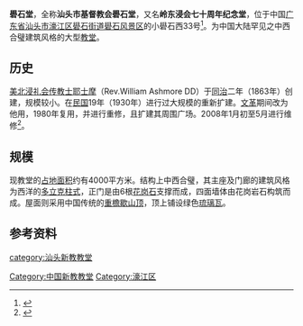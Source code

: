 '''礐石堂'''，全称'''汕头市基督教会礐石堂'''，又名'''岭东浸会七十周年纪念堂'''，位于中国[[广东省|广东省]][[汕头市|汕头市]][[濠江区|濠江区]][[礐石街道|礐石街道]][[礐石风景区|礐石风景区]]的小礐石西33号<ref>{{cite web|language=zh-hans|title=岭东基督教纪念堂放|publisher=大华网《汕头特区晚报》章|url=http://www.chaofeng.org/article/detail.asp?id=2569|author=|date=|accessdate=2010-06-02|archive-url=https://web.archive.org/web/20050519011538/http://www.chaofeng.org/article/detail.asp?id=2569|archive-date=2005-05-19|dead-url=yes}}</ref>。为中国大陆罕见之中西合璧建筑风格的大型[[教堂|教堂]]。

==历史==

[[美北浸礼会|美北浸礼会]][[传教士|传教士]][[耶士摩|耶士摩]]（Rev.William Ashmore DD）于[[同治|同治]]二年（1863年）创建，规模较小。在[[中華民國|民国]]19年（1930年）进行过大规模的重新扩建。[[文革|文革]]期间改为他用，1980年复用，并进行重修，且扩建其周围广场。2008年1月初至5月进行维修<ref>{{cite web|language=zh-hans|title=礐石有座百年基督教堂 经修缮之后近期重新开放|publisher=大华网《汕头特区晚报》|url=http://www.dahuawang.com/localnews/showlocal.asp?no=111206|author=李伟烽|date=2008-11-04|accessdate=2010-06-02|deadurl=yes|archiveurl=https://web.archive.org/web/20160308082150/http://www.dahuawang.com/localnews/showlocal.asp?no=111206|archivedate=2016年3月8日|df=}}</ref>。

==规模==

现教堂的[[占地面积|占地面积]]约有4000平方米。结构上中西合璧，其主座及门廊的建筑风格为西洋的[[多立克柱式|多立克柱式]]，正门是由6根[[花岗石|花岗石]]支撑而成，四面墙体由花岗岩石构筑而成。屋面则采用中国传统的[[重檐歇山顶|重檐歇山顶]]，顶上铺设绿色[[琉璃瓦|琉璃瓦]]。

==参考资料==

{{reflist}}

[[category:汕头新教教堂|category:汕头新教教堂]]
[[Category:中国新教教堂|Category:中国新教教堂]]
[[Category:濠江区|Category:濠江区]]
{{Religion-buil-stub}}